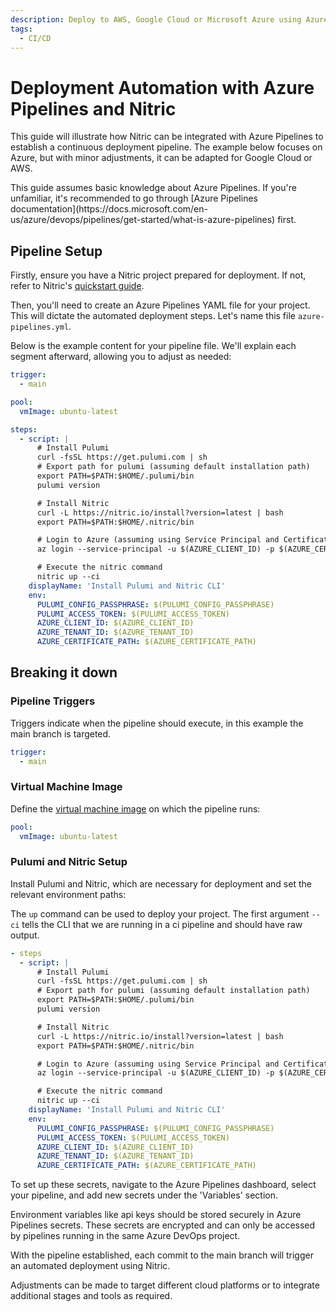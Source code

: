 ```yaml
---
description: Deploy to AWS, Google Cloud or Microsoft Azure using Azure DevOps and the Nitric CLI
tags:
  - CI/CD
---
```


# Deployment Automation with Azure Pipelines and Nitric

This guide will illustrate how Nitric can be integrated with Azure Pipelines to establish a continuous deployment pipeline. The example below focuses on Azure, but with minor adjustments, it can be adapted for Google Cloud or AWS.

<Note>
  This guide assumes basic knowledge about Azure Pipelines. If you're
  unfamiliar, it's recommended to go through [Azure Pipelines
  documentation](https://docs.microsoft.com/en-us/azure/devops/pipelines/get-started/what-is-azure-pipelines)
  first.
</Note>

## Pipeline Setup

Firstly, ensure you have a Nitric project prepared for deployment. If not, refer to Nitric's [quickstart guide](/getting-started/quickstart).

Then, you'll need to create an Azure Pipelines YAML file for your project. This will dictate the automated deployment steps. Let's name this file `azure-pipelines.yml`.

Below is the example content for your pipeline file. We'll explain each segment afterward, allowing you to adjust as needed:

```yaml
trigger:
  - main

pool:
  vmImage: ubuntu-latest

steps:
  - script: |
      # Install Pulumi
      curl -fsSL https://get.pulumi.com | sh
      # Export path for pulumi (assuming default installation path)
      export PATH=$PATH:$HOME/.pulumi/bin
      pulumi version

      # Install Nitric
      curl -L https://nitric.io/install?version=latest | bash
      export PATH=$PATH:$HOME/.nitric/bin

      # Login to Azure (assuming using Service Principal and Certificate)
      az login --service-principal -u $(AZURE_CLIENT_ID) -p $(AZURE_CERTIFICATE_PATH) --tenant $(AZURE_TENANT_ID)

      # Execute the nitric command
      nitric up --ci
    displayName: 'Install Pulumi and Nitric CLI'
    env:
      PULUMI_CONFIG_PASSPHRASE: $(PULUMI_CONFIG_PASSPHRASE)
      PULUMI_ACCESS_TOKEN: $(PULUMI_ACCESS_TOKEN)
      AZURE_CLIENT_ID: $(AZURE_CLIENT_ID)
      AZURE_TENANT_ID: $(AZURE_TENANT_ID)
      AZURE_CERTIFICATE_PATH: $(AZURE_CERTIFICATE_PATH)
```

## Breaking it down

### Pipeline Triggers

Triggers indicate when the pipeline should execute, in this example the main branch is targeted.

```yaml
trigger:
  - main
```

### Virtual Machine Image

Define the [virtual machine image](https://learn.microsoft.com/en-us/azure/devops/pipelines/agents/hosted?view=azure-devops&tabs=yaml) on which the pipeline runs:

```yaml
pool:
  vmImage: ubuntu-latest
```

### Pulumi and Nitric Setup

Install Pulumi and Nitric, which are necessary for deployment and set the relevant environment paths:

The `up` command can be used to deploy your project. The first argument `--ci` tells the CLI that we are running in a ci pipeline and should have raw output.

```yaml
- steps
  - script: |
      # Install Pulumi
      curl -fsSL https://get.pulumi.com | sh
      # Export path for pulumi (assuming default installation path)
      export PATH=$PATH:$HOME/.pulumi/bin
      pulumi version

      # Install Nitric
      curl -L https://nitric.io/install?version=latest | bash
      export PATH=$PATH:$HOME/.nitric/bin

      # Login to Azure (assuming using Service Principal and Certificate)
      az login --service-principal -u $(AZURE_CLIENT_ID) -p $(AZURE_CERTIFICATE_PATH) --tenant $(AZURE_TENANT_ID)

      # Execute the nitric command
      nitric up --ci
    displayName: 'Install Pulumi and Nitric CLI'
    env:
      PULUMI_CONFIG_PASSPHRASE: $(PULUMI_CONFIG_PASSPHRASE)
      PULUMI_ACCESS_TOKEN: $(PULUMI_ACCESS_TOKEN)
      AZURE_CLIENT_ID: $(AZURE_CLIENT_ID)
      AZURE_TENANT_ID: $(AZURE_TENANT_ID)
      AZURE_CERTIFICATE_PATH: $(AZURE_CERTIFICATE_PATH)
```

To set up these secrets, navigate to the Azure Pipelines dashboard, select your pipeline, and add new secrets under the 'Variables' section.

<Note>
  Environment variables like api keys should be stored securely in Azure
  Pipelines secrets. These secrets are encrypted and can only be accessed by
  pipelines running in the same Azure DevOps project.
</Note>

With the pipeline established, each commit to the main branch will trigger an automated deployment using Nitric.

Adjustments can be made to target different cloud platforms or to integrate additional stages and tools as required.
